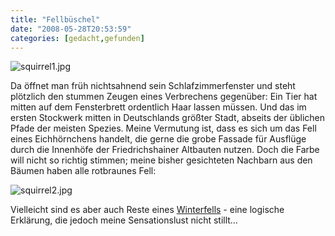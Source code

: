 ```yaml
---
title: "Fellbüschel"
date: "2008-05-28T20:53:59"
categories: [gedacht,gefunden]
---
```


<img src='squirrel1.jpg' alt='squirrel1.jpg' />

Da öffnet man früh nichtsahnend sein Schlafzimmerfenster und steht plötzlich den stummen Zeugen eines Verbrechens gegenüber: Ein Tier hat mitten auf dem Fensterbrett ordentlich Haar lassen müssen. Und das im ersten Stockwerk mitten in Deutschlands größter Stadt, abseits der üblichen Pfade der meisten Spezies. Meine Vermutung ist, dass es sich um das Fell eines Eichhörnchens handelt, die gerne die grobe Fassade für Ausflüge durch die Innenhöfe der Friedrichshainer Altbauten nutzen. Doch die Farbe will nicht so richtig stimmen; meine bisher gesichteten Nachbarn aus den Bäumen haben alle rotbraunes Fell:

<img src='squirrel2.jpg' alt='squirrel2.jpg' />

Vielleicht sind es aber auch Reste eines [Winterfells](http://www.wurmelworld.de/index.htm?infos.htm~inhalt) - eine logische Erklärung, die jedoch meine Sensationslust nicht stillt...
